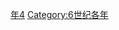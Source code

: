 {{Catnav|頁面分類|历史|歷史時代|年|6世纪各年}}
{{Commons category|504}}

[[Category:500年代|年4]]
[[Category:6世纪各年|Category:6世纪各年]]